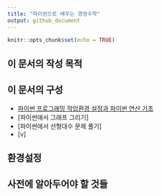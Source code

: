 ```yaml
---
title: "파이썬으로 배우는 경영수학"
output: github_document
---
```


```r
knitr::opts_chunk$set(echo = TRUE)
```

## 이 문서의 작성 목적

## 이 문서의 구성

* [파이썬 프로그래밍 작업환경 설정과 파이썬 연산 기초](MathPyDoc01.md)
* [파이썬애서 그래프 그리기]
* [파이썬에서 선형대수 문제 풀기]
* [v]

## 환경설정

## 사전에 알아두어야 할 것들

